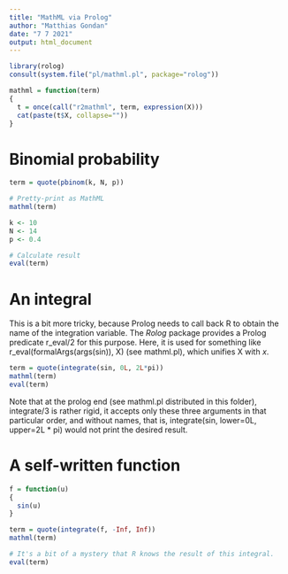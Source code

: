 ---
title: "MathML via Prolog"
author: "Matthias Gondan"
date: "7 7 2021"
output: html_document
---

```{r}
library(rolog)
consult(system.file("pl/mathml.pl", package="rolog"))

mathml = function(term)
{
  t = once(call("r2mathml", term, expression(X)))
  cat(paste(t$X, collapse=""))
}
```

# Binomial probability

```{r, results="asis"}
term = quote(pbinom(k, N, p))

# Pretty-print as MathML
mathml(term)

k <- 10
N <- 14
p <- 0.4

# Calculate result
eval(term)
```

# An integral

This is a bit more tricky, because Prolog needs to call back R to obtain the 
name of the integration variable. The _Rolog_ package provides a Prolog
predicate r_eval/2 for this purpose. Here, it is used for something like
r_eval(formalArgs(args(sin)), X) (see mathml.pl), which unifies X with $x$.

```{r, results='asis'}
term = quote(integrate(sin, 0L, 2L*pi))
mathml(term)
eval(term)
```

Note that at the prolog end (see mathml.pl distributed in this folder), 
integrate/3 is rather rigid, it accepts only these three arguments in that 
particular order, and without names, that is, 
integrate(sin, lower=0L, upper=2L * pi) would not print the desired result. 

# A self-written function

```{r, results='asis'}
f = function(u)
{
  sin(u)
}

term = quote(integrate(f, -Inf, Inf))
mathml(term)

# It's a bit of a mystery that R knows the result of this integral.
eval(term)
```
